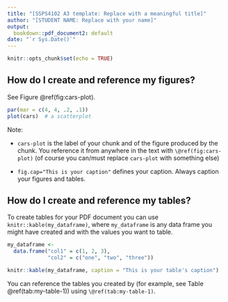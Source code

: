 ```yaml
---
title: "[SSPS4102 A3 template: Replace with a meaningful title]"
author: "[STUDENT NAME: Replace with your name]"
output:
  bookdown::pdf_document2: default
date: "`r Sys.Date()`"
---
```


```r

knitr::opts_chunk$set(echo = TRUE)

```

<!-- Delete from this line until the end of the document before submitting --> 

## How do I create and reference my figures?

See Figure \@ref(fig:cars-plot).

```r
par(mar = c(4, 4, .2, .1))
plot(cars)  # a scatterplot
```

Note: 

* `cars-plot` is the label of your chunk and of the figure produced by the chunk. You reference it from anywhere in the text with `\@ref(fig:cars-plot)` (of course you can/must replace `cars-plot` with something else)

* `fig.cap="This is your caption"` defines your caption. Always caption your figures and tables.

## How do I create and reference my tables?

To create tables for your PDF document you can use `knitr::kable(my_dataframe)`, where `my_dataframe` is any data frame you might have created and with the values you want to table.

```r

my_dataframe <- 
  data.frame("col1" = c(1, 2, 3),
             "col2" = c("one", "two", "three"))

knitr::kable(my_dataframe, caption = "This is your table's caption")

```

You can reference the tables you created by (for example, see Table \@ref(tab:my-table-1)) using `\@ref(tab:my-table-1)`.



